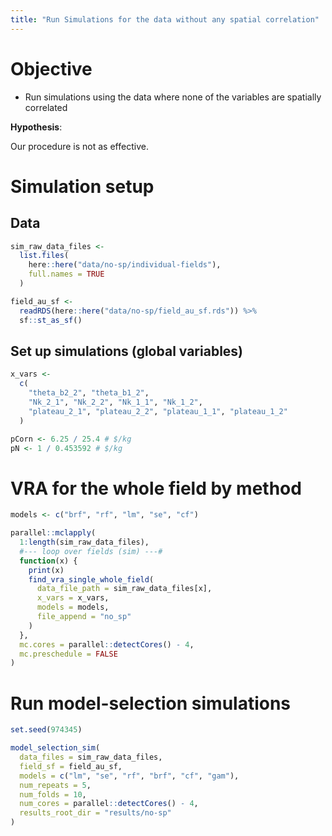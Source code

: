 ```yaml
---
title: "Run Simulations for the data without any spatial correlation"
---
```


# Objective 

+ Run simulations using the data where none of the variables are spatially correlated

**Hypothesis**:

Our procedure is not as effective.

# Simulation setup

## Data

```r
sim_raw_data_files <-
  list.files(
    here::here("data/no-sp/individual-fields"),
    full.names = TRUE
  )

field_au_sf <-
  readRDS(here::here("data/no-sp/field_au_sf.rds")) %>%
  sf::st_as_sf()
```

## Set up simulations (global variables)

```r
x_vars <-
  c(
    "theta_b2_2", "theta_b1_2",
    "Nk_2_1", "Nk_2_2", "Nk_1_1", "Nk_1_2",
    "plateau_2_1", "plateau_2_2", "plateau_1_1", "plateau_1_2"
  )

pCorn <- 6.25 / 25.4 # $/kg
pN <- 1 / 0.453592 # $/kg
```

# VRA for the whole field by method
```r
models <- c("brf", "rf", "lm", "se", "cf")

parallel::mclapply(
  1:length(sim_raw_data_files),
  #--- loop over fields (sim) ---#
  function(x) {
    print(x)
    find_vra_single_whole_field(
      data_file_path = sim_raw_data_files[x],
      x_vars = x_vars,
      models = models,
      file_append = "no_sp"
    )
  },
  mc.cores = parallel::detectCores() - 4,
  mc.preschedule = FALSE
)
```

# Run model-selection simulations

```r
set.seed(974345)

model_selection_sim(
  data_files = sim_raw_data_files,
  field_sf = field_au_sf,
  models = c("lm", "se", "rf", "brf", "cf", "gam"),
  num_repeats = 5,
  num_folds = 10,
  num_cores = parallel::detectCores() - 4,
  results_root_dir = "results/no-sp"
)
```